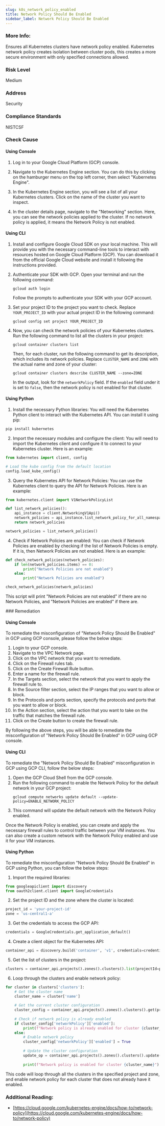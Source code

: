 ```yaml
---
slug: k8s_network_policy_enabled
title: Network Policy Should Be Enabled
sidebar_label: Network Policy Should Be Enabled
---
```


### More Info:

Ensures all Kubernetes clusters have network policy enabled. Kubernetes network policy creates isolation between cluster pods, this creates a more secure environment with only specified connections allowed.

### Risk Level

Medium

### Address

Security

### Compliance Standards

NISTCSF



<Tabs><Tab title='Cause'>
### Check Cause

#### Using Console

1. Log in to your Google Cloud Platform (GCP) console.

2. Navigate to the Kubernetes Engine section. You can do this by clicking on the hamburger menu on the top left corner, then select "Kubernetes Engine".

3. In the Kubernetes Engine section, you will see a list of all your Kubernetes clusters. Click on the name of the cluster you want to inspect.

4. In the cluster details page, navigate to the "Networking" section. Here, you can see the network policies applied to the cluster. If no network policy is applied, it means the Network Policy is not enabled.

#### Using CLI

1. Install and configure Google Cloud SDK on your local machine. This will provide you with the necessary command-line tools to interact with resources hosted on Google Cloud Platform (GCP). You can download it from the official Google Cloud website and install it following the instructions provided.

2. Authenticate your SDK with GCP. Open your terminal and run the following command:
   ```
   gcloud auth login
   ```
   Follow the prompts to authenticate your SDK with your GCP account.

3. Set your project ID to the project you want to check. Replace `YOUR_PROJECT_ID` with your actual project ID in the following command:
   ```
   gcloud config set project YOUR_PROJECT_ID
   ```

4. Now, you can check the network policies of your Kubernetes clusters. Run the following command to list all the clusters in your project:
   ```
   gcloud container clusters list
   ```
   Then, for each cluster, run the following command to get its description, which includes its network policies. Replace `CLUSTER_NAME` and `ZONE` with the actual name and zone of your cluster:
   ```
   gcloud container clusters describe CLUSTER_NAME --zone=ZONE
   ```
   In the output, look for the `networkPolicy` field. If the `enabled` field under it is set to `false`, then the network policy is not enabled for that cluster.

#### Using Python

1. Install the necessary Python libraries: You will need the Kubernetes Python client to interact with the Kubernetes API. You can install it using pip:

```python
pip install kubernetes
```

2. Import the necessary modules and configure the client: You will need to import the Kubernetes client and configure it to connect to your Kubernetes cluster. Here is an example:

```python
from kubernetes import client, config

# Load the kube config from the default location
config.load_kube_config()
```

3. Query the Kubernetes API for Network Policies: You can use the Kubernetes client to query the API for Network Policies. Here is an example:

```python
from kubernetes.client import V1NetworkPolicyList

def list_network_policies():
    api_instance = client.NetworkingV1Api()
    network_policies = api_instance.list_network_policy_for_all_namespaces()
    return network_policies

network_policies = list_network_policies()
```

4. Check if Network Policies are enabled: You can check if Network Policies are enabled by checking if the list of Network Policies is empty. If it is, then Network Policies are not enabled. Here is an example:

```python
def check_network_policies(network_policies):
    if len(network_policies.items) == 0:
        print("Network Policies are not enabled")
    else:
        print("Network Policies are enabled")

check_network_policies(network_policies)
```

This script will print "Network Policies are not enabled" if there are no Network Policies, and "Network Policies are enabled" if there are.

</Tab>


<Tab title='Remediation'>
### Remediation

#### Using Console

To remediate the misconfiguration of "Network Policy Should Be Enabled" in GCP using GCP console, please follow the below steps:

1. Login to your GCP console.
2. Navigate to the VPC Network page.
3. Click on the VPC network that you want to remediate.
4. Click on the Firewall rules tab.
5. Click on the Create Firewall Rule button.
6. Enter a name for the firewall rule.
7. In the Targets section, select the network that you want to apply the firewall rule to.
8. In the Source filter section, select the IP ranges that you want to allow or block.
9. In the Protocols and ports section, specify the protocols and ports that you want to allow or block.
10. In the Action section, select the action that you want to take on the traffic that matches the firewall rule.
11. Click on the Create button to create the firewall rule.

By following the above steps, you will be able to remediate the misconfiguration of "Network Policy Should Be Enabled" in GCP using GCP console.

#### Using CLI

To remediate the "Network Policy Should Be Enabled" misconfiguration in GCP using GCP CLI, follow the below steps:

1. Open the GCP Cloud Shell from the GCP console.
2. Run the following command to enable the Network Policy for the default network in your GCP project:
   ```
   gcloud compute networks update default --update-policy=ENABLE_NETWORK_POLICY
   ```
3. This command will update the default network with the Network Policy enabled.

Once the Network Policy is enabled, you can create and apply the necessary firewall rules to control traffic between your VM instances. You can also create a custom network with the Network Policy enabled and use it for your VM instances.

#### Using Python

To remediate the misconfiguration "Network Policy Should Be Enabled" in GCP using Python, you can follow the below steps:

1. Import the required libraries:

```python
from googleapiclient import discovery
from oauth2client.client import GoogleCredentials
```

2. Set the project ID and the zone where the cluster is located:

```python
project_id = 'your-project-id'
zone = 'us-central1-a'
```

3. Get the credentials to access the GCP API:

```python
credentials = GoogleCredentials.get_application_default()
```

4. Create a client object for the Kubernetes API:

```python
container_api = discovery.build('container', 'v1', credentials=credentials)
```

5. Get the list of clusters in the project:

```python
clusters = container_api.projects().zones().clusters().list(projectId=project_id, zone=zone).execute()
```

6. Loop through the clusters and enable network policy:

```python
for cluster in clusters['clusters']:
    # Get the cluster name
    cluster_name = cluster['name']
    
    # Get the current cluster configuration
    cluster_config = container_api.projects().zones().clusters().get(projectId=project_id, zone=zone, clusterId=cluster_name).execute()
    
    # Check if network policy is already enabled
    if cluster_config['networkPolicy']['enabled']:
        print(f"Network policy is already enabled for cluster {cluster_name}")
    else:
        # Enable network policy
        cluster_config['networkPolicy']['enabled'] = True
        
        # Update the cluster configuration
        update_op = container_api.projects().zones().clusters().update(projectId=project_id, zone=zone, clusterId=cluster_name, body=cluster_config).execute()
        
        print(f"Network policy is enabled for cluster {cluster_name}")
```

This code will loop through all the clusters in the specified project and zone, and enable network policy for each cluster that does not already have it enabled.


### Additional Reading:

- [https://cloud.google.com/kubernetes-engine/docs/how-to/network-policy](https://cloud.google.com/kubernetes-engine/docs/how-to/network-policy) 


</Tab>
</Tabs>